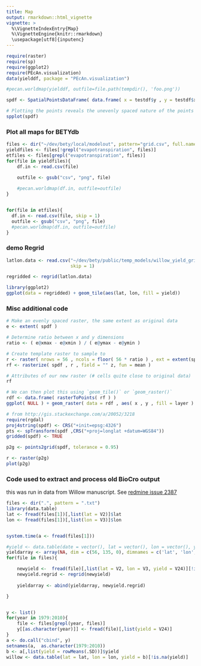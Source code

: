 ```yaml
---
title: Map
output: rmarkdown::html_vignette
vignette: >
  %\VignetteIndexEntry{Map}
  %\VignetteEngine{knitr::rmarkdown}
  \usepackage[utf8]{inputenc}
---
```


```r
require(raster)
require(sp)
require(ggplot2)
require(PEcAn.visualization)
data(yielddf, package = "PEcAn.visualization")

#pecan.worldmap(yielddf, outfile=file.path(tempdir(), 'foo.png'))

spdf <- SpatialPointsDataFrame( data.frame( x = testdf$y , y = testdf$x ) , data = data.frame( z = testdf$z ) )

# Plotting the points reveals the unevenly spaced nature of the points
spplot(spdf)

```


### Plot all maps for BETYdb

```r
files <- dir("~/dev/bety/local/modelout", pattern="grid.csv", full.names=TRUE)
yieldfiles <- files[!grepl("evapotranspiration", files)]
etfiles <- files[grepl("evapotranspiration", files)]
for(file in yieldfiles){
    df.in <- read.csv(file)

    outfile <- gsub("csv", "png", file)
    
    #pecan.worldmap(df.in, outfile=outfile)
}


for(file in etfiles){
  df.in <- read.csv(file, skip = 1)
  outfile <- gsub("csv", "png", file)
  #pecan.worldmap(df.in, outfile=outfile)
}

```

### demo Regrid

```r
latlon.data <- read.csv("~/dev/bety/public/temp_models/willow_yield_grid.csv",
                        skip = 1)

regridded <- regrid(latlon.data)

library(ggplot2)
ggplot(data = regridded) + geom_tile(aes(lat, lon, fill = yield))
```

### Misc additional code
```r
# Make an evenly spaced raster, the same extent as original data
e <- extent( spdf )

# Determine ratio between x and y dimensions
ratio <- ( e@xmax - e@xmin ) / ( e@ymax - e@ymin )

# Create template raster to sample to
r <- raster( nrows = 56 , ncols = floor( 56 * ratio ) , ext = extent(spdf) )
rf <- rasterize( spdf , r , field = "" z, fun = mean )

# Attributes of our new raster (# cells quite close to original data)
rf

# We can then plot this using `geom_tile()` or `geom_raster()`
rdf <- data.frame( rasterToPoints( rf ) )    
ggplot( NULL ) + geom_raster( data = rdf , aes( x , y , fill = layer ) )


```

```r
# from http://gis.stackexchange.com/a/20052/3218
require(rgdal)
proj4string(spdf) <- CRS("+init=epsg:4326")
pts <- spTransform(spdf ,CRS("+proj=longlat +datum=WGS84"))
gridded(spdf) <- TRUE

p2g <- points2grid(spdf, tolerance = 0.95)

r <- raster(p2g)
plot(p2g)
```

### Code used to extract and process old BioCro output

this was run in data from Willow manuscript. See [redmine issue 2387](https://ebi-forecast.igb.illinois.edu/redmine/issues/2387)

```r
files <- dir(".", pattern = ".txt")
library(data.table)
lat <- fread(files[1])[,list(lat = V2)]$lat
lon <- fread(files[1])[,list(lon = V3)]$lon


system.time(a <- fread(files[1]))

#yield <- data.table(date = vector(), lat = vector(), lon = vector(), yield = vector())
yieldarray <- array(NA, dim = c(56, 135, 0), dimnames = c('lat', 'lon', 'year'))
for(file in files){

    newyield <-  fread(file)[,list(lat = V2, lon = V3, yield = V24)][!is.na(yield)]
    newyield.regrid <- regrid(newyield)
    
    yieldarray <- abind(yieldarray, newyield.regrid)

}


y <- list()
for(year in 1979:2010){
    file <- files[grepl(year, files)]
    y[[as.character(year)]] <- fread(file)[,list(yield = V24)]
}
a <- do.call("cbind", y)
setnames(a,  as.character(1979:2010))
b <- a[,list(yield = rowMeans(.SD))]$yield
willow <- data.table(lat = lat, lon = lon, yield = b)[!is.na(yield)]
```
